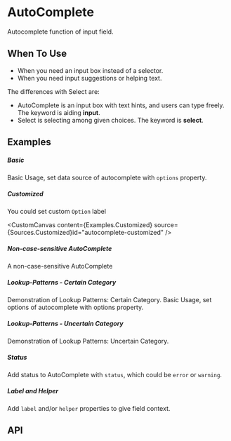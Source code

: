 
<Meta of={KitAutoCompleteStories} />

<style>
    {`
        .certain-category-search-dropdown .ant-select-dropdown-menu-item-group-title {
            color: #666;
            font-weight: bold;
        }

        .certain-category-search-dropdown .ant-select-dropdown-menu-item-group {
            border-bottom: 1px solid #f6f6f6;
        }

        .certain-category-search-dropdown .ant-select-dropdown-menu-item {
            padding-left: 16px;
        }

        .certain-category-search-dropdown .ant-select-dropdown-menu-item.show-all {
            text-align: center;
            cursor: default;
        }

        .certain-category-search-dropdown .ant-select-dropdown-menu {
            max-height: 300px;
        }
    `}
</style>
# AutoComplete

Autocomplete function of input field.

## When To Use

- When you need an input box instead of a selector.
- When you need input suggestions or helping text.

The differences with Select are:

- AutoComplete is an input box with text hints, and users can type freely. The keyword is aiding **input**.
- Select is selecting among given choices. The keyword is **select**.

## Examples

##### Basic

Basic Usage, set data source of autocomplete with `options` property.

<CustomCanvas content={Examples.Basic} source={Sources.Basic} id="autocomplete-basic" />

##### Customized
You could set custom `Option` label

<CustomCanvas content={Examples.Customized} source={Sources.Customized}id="autocomplete-customized" />

##### Non-case-sensitive AutoComplete
A non-case-sensitive AutoComplete

<CustomCanvas content={Examples.Noncasesensitive} source={Sources.Noncasesensitive} id="autocomplete-non-cassensitive" />

##### Lookup-Patterns - Certain Category
Demonstration of Lookup Patterns: Certain Category. Basic Usage, set options of autocomplete with options property.

<CustomCanvas content={Examples.Certaincategory} source={Sources.Certaincategory} id="autocomplete-certaincategory" />

##### Lookup-Patterns - Uncertain Category
Demonstration of Lookup Patterns: Uncertain Category.

<CustomCanvas content={Examples.Unertaincategory} source={Sources.Unertaincategory} id="autocomplete-uncertainCategory" />

##### Status
Add status to AutoComplete with `status`, which could be `error` or `warning`.

<CustomCanvas content={Examples.Status} source={Sources.Status} id="autocomplete-status" />

##### Label and Helper

Add `label` and/or `helper` properties to give field context.

<CustomCanvas content={Examples.Wrapper} source={Sources.Wrapper} id="autocomplete-wrapper" />

## API

<Canvas of={KitAutoCompleteStories.Api} />

<Controls of={KitAutoCompleteStories.Api} />
